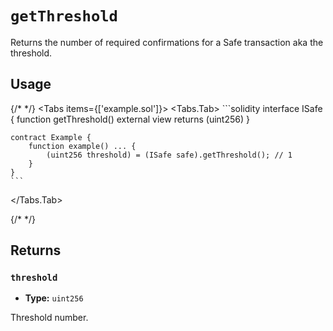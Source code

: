 
# `getThreshold`

Returns the number of required confirmations for a Safe transaction aka the threshold.

## Usage

{/* <!-- vale off --> */}
<Tabs items={['example.sol']}>
  <Tabs.Tab>
    ```solidity
    interface ISafe {
        function getThreshold() external view returns (uint256)
    }

    contract Example {
        function example() ... {
            (uint256 threshold) = (ISafe safe).getThreshold(); // 1
        }
    }
    ```
  </Tabs.Tab>
</Tabs>

{/* <!-- vale on --> */}

## Returns

### `threshold`
- **Type:** `uint256`

Threshold number.
